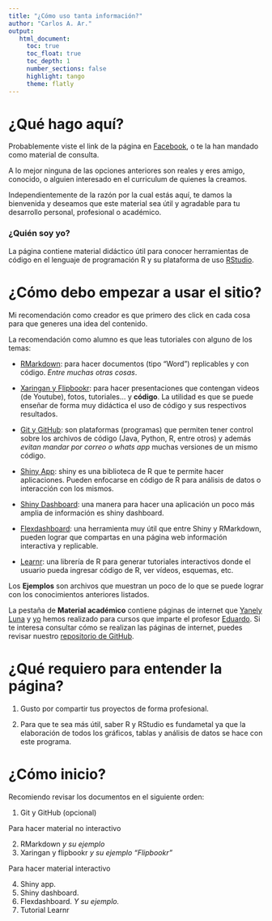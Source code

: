 ```yaml
---
title: "¿Cómo uso tanta información?"
author: "Carlos A. Ar."
output:
   html_document:
     toc: true
     toc_float: true
     toc_depth: 1
     number_sections: false
     highlight: tango
     theme: flatly
---
```


# ¿Qué hago aquí?

Probablemente viste el link de la página en [Facebook](https://m.facebook.com/), o te la han mandado como material de consulta.

A lo mejor ninguna de las opciones anteriores son reales y eres amigo, conocido, o alguien interesado en el curriculum de quienes la creamos.

Independientemente de la razón por la cual estás aquí, te damos la bienvenida y deseamos que este material sea útil y agradable para tu desarrollo personal, profesional o académico.

### ¿Quién soy yo?

La página contiene material didáctico útil para conocer herramientas de código en el lenguaje de programación R y su plataforma de uso [RStudio](https://www.rstudio.com/).

# ¿Cómo debo empezar a usar el sitio?

Mi recomendación como creador es que primero des click en cada cosa para que generes una idea del contenido.

La recomendación como alumno es que leas tutoriales con alguno de los temas:

-   [RMarkdown](https://tutorialesmg.netlify.app/r-markdown): para hacer documentos (tipo "Word") replicables y con código. *Entre muchas otras cosas*.

-   [Xaringan y Flipbookr](https://tutorialesmg.netlify.app/xaringan-y-flipbookr): para hacer presentaciones que contengan videos (de Youtube), fotos, tutoriales... y **código**. La utilidad es que se puede enseñar de forma muy didáctica el uso de código y sus respectivos resultados.

-   [Git y GitHub](https://tutorialesmg.netlify.app/tutorial-de-git-y-github): son plataformas (programas) que permiten tener control sobre los archivos de código (Java, Python, R, entre otros) y además *evitan mandar por correo o whats app* muchas versiones de un mismo código.

-   [Shiny App](https://tutorialesmg.netlify.app/intro-shiny): shiny es una biblioteca de R que te permite hacer aplicaciones. Pueden enfocarse en código de R para análisis de datos o interacción con los mismos.

-   [Shiny Dashboard](https://tutorialesmg.netlify.app/shiny-dashboards): una manera para hacer una aplicación un poco más amplia de información es shiny dashboard.

-   [Flexdashboard](https://tutorialesmg.netlify.app/Flexdashboards.html): una herramienta muy útil que entre Shiny y RMarkdown, pueden lograr que compartas en una página web información interactiva y replicable.

-   [Learnr](https://yanelyluna.shinyapps.io/Tutorial/): una librería de R para generar tutoriales interactivos donde el usuario pueda ingresar código de R, ver vídeos, esquemas, etc.

Los **Ejemplos** son archivos que muestran un poco de lo que se puede lograr con los conocimientos anteriores listados.

La pestaña de **Material académico** contiene páginas de internet que [Yanely Luna](https://github.com/yanelyluna) y [yo](https://github.com/CarlosA-Ar) hemos realizado para cursos que imparte el profesor [Eduardo](https://github.com/EduardoSelimMM). Si te interesa consultar cómo se realizan las páginas de internet, puedes revisar nuestro [repositorio de GitHub](https://github.com/yanelyluna/Material-Didactico-SS/blob/main/Ejemplos%20de%20sitios/sitios_web_R.Rmd).

# ¿Qué requiero para entender la página?

1.  Gusto por compartir tus proyectos de forma profesional.

2.  Para que te sea más útil, saber R y RStudio es fundametal ya que la elaboración de todos los gráficos, tablas y análisis de datos se hace con este programa.

# ¿Cómo inicio?

Recomiendo revisar los documentos en el siguiente orden:

1.  Git y GitHub (opcional)

Para hacer material no interactivo

2.  RMarkdown *y su ejemplo*
3.  Xaringan y flipbookr *y su ejemplo "Flipbookr"*

Para hacer material interactivo

4.  Shiny app.
5.  Shiny dashboard.
6.  Flexdashboard. *Y su ejemplo.*
7.  Tutorial Learnr
